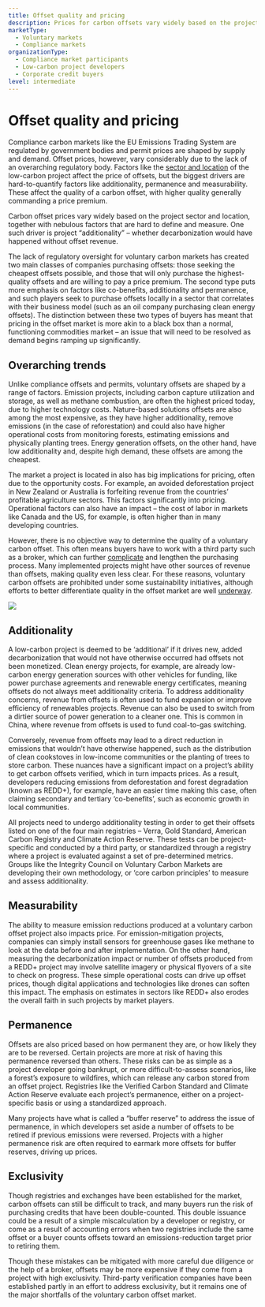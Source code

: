 ```yaml
---
title: Offset quality and pricing
description: Prices for carbon offsets vary widely based on the project sector and location, together with nebulous factors that are hard to define and measure. One such driver is project “additionality” – whether decarbonization would have happened without offset revenue.
marketType:
  - Voluntary markets
  - Compliance markets
organizationType:
  - Compliance market participants
  - Low-carbon project developers
  - Corporate credit buyers
level: intermediate
---
```


# Offset quality and pricing

Compliance carbon markets like the EU Emissions Trading System are regulated by government bodies and permit prices are shaped by supply and demand. Offset prices, however, vary considerably due to the lack of an overarching regulatory body. Factors like the [sector and location](/factsheets/voluntary-offset-supply) of the low-carbon project affect the price of offsets, but the biggest drivers are hard-to-quantify factors like additionality, permanence and measurability. These affect the quality of a carbon offset, with higher quality generally commanding a price premium.

<KeyMessage>
  Carbon offset prices vary widely based on the project sector and location,
  together with nebulous factors that are hard to define and measure. One such
  driver is project “additionality” – whether decarbonization would have
  happened without offset revenue.
</KeyMessage>

The lack of regulatory oversight for voluntary carbon markets has created two main classes of companies purchasing offsets: those seeking the cheapest offsets possible, and those that will only purchase the highest-quality offsets and are willing to pay a price premium. The second type puts more emphasis on factors like co-benefits, additionality and permanence, and such players seek to purchase offsets locally in a sector that correlates with their business model (such as an oil company purchasing clean energy offsets). The distinction between these two types of buyers has meant that pricing in the offset market is more akin to a black box than a normal, functioning commodities market – an issue that will need to be resolved as demand begins ramping up significantly.

## Overarching trends

Unlike compliance offsets and permits, voluntary offsets are shaped by a range of factors. Emission projects, including carbon capture utilization and storage, as well as methane combustion, are often the highest priced today, due to higher technology costs. Nature-based solutions offsets are also among the most expensive, as they have higher additionality, remove emissions (in the case of reforestation) and could also have higher operational costs from monitoring forests, estimating emissions and physically planting trees. Energy generation offsets, on the other hand, have low additionality and, despite high demand, these offsets are among the cheapest.

The market a project is located in also has big implications for pricing, often due to the opportunity costs. For example, an avoided deforestation project in New Zealand or Australia is forfeiting revenue from the countries’ profitable agriculture sectors. This factors significantly into pricing. Operational factors can also have an impact – the cost of labor in markets like Canada and the US, for example, is often higher than in many developing countries.

However, there is no objective way to determine the quality of a voluntary carbon offset. This often means buyers have to work with a third party such as a broker, which can further [complicate](/factsheets/offset-contracting-options/) and lengthen the purchasing process. Many implemented projects might have other sources of revenue than offsets, making quality even less clear. For these reasons, voluntary carbon offsets are prohibited under some sustainability initiatives, although efforts to better differentiate quality in the offset market are well [underway](/factsheets/voluntary-offset-standards).

<Image src="offset-quality-1.png" ratio={0} />

## Additionality

A low-carbon project is deemed to be ‘additional’ if it drives new, added decarbonization that would not have otherwise occurred had offsets not been monetized. Clean energy projects, for example, are already low-carbon energy generation sources with other vehicles for funding, like power purchase agreements and renewable energy certificates, meaning offsets do not always meet additionality criteria. To address additionality concerns, revenue from offsets is often used to fund expansion or improve efficiency of renewables projects. Revenue can also be used to switch from a dirtier source of power generation to a cleaner one. This is common in China, where revenue from offsets is used to fund coal-to-gas switching.

Conversely, revenue from offsets may lead to a direct reduction in emissions that wouldn’t have otherwise happened, such as the distribution of clean cookstoves in low-income communities or the planting of trees to store carbon. These nuances have a significant impact on a project’s ability to get carbon offsets verified, which in turn impacts prices. As a result, developers reducing emissions from deforestation and forest degradation (known as REDD+), for example, have an easier time making this case, often claiming secondary and tertiary ‘co-benefits’, such as economic growth in local communities.

All projects need to undergo additionality testing in order to get their offsets listed on one of the four main registries – Verra, Gold Standard, American Carbon Registry and Climate Action Reserve. These tests can be project-specific and conducted by a third party, or standardized through a registry where a project is evaluated against a set of pre-determined metrics. Groups like the Integrity Council on Voluntary Carbon Markets are developing their own methodology, or ‘core carbon principles’ to measure and assess additionality.

## Measurability

The ability to measure emission reductions produced at a voluntary carbon offset project also impacts price. For emission-mitigation projects, companies can simply install sensors for greenhouse gases like methane to look at the data before and after implementation. On the other hand, measuring the decarbonization impact or number of offsets produced from a REDD+ project may involve satellite imagery or physical flyovers of a site to check on progress. These simple operational costs can drive up offset prices, though digital applications and technologies like drones can soften this impact. The emphasis on estimates in sectors like REDD+ also erodes the overall faith in such projects by market players.

## Permanence

Offsets are also priced based on how permanent they are, or how likely they are to be reversed. Certain projects are more at risk of having this permanence reversed than others. These risks can be as simple as a project developer going bankrupt, or more difficult-to-assess scenarios, like a forest’s exposure to wildfires, which can release any carbon stored from an offset project. Registries like the Verified Carbon Standard and Climate Action Reserve evaluate each project’s permanence, either on a project-specific basis or using a standardized approach.

Many projects have what is called a “buffer reserve” to address the issue of permanence, in which developers set aside a number of offsets to be retired if previous emissions were reversed. Projects with a higher permanence risk are often required to earmark more offsets for buffer reserves, driving up prices.

## Exclusivity

Though registries and exchanges have been established for the market, carbon offsets can still be difficult to track, and many buyers run the risk of purchasing credits that have been double-counted. This double issuance could be a result of a simple miscalculation by a developer or registry, or come as a result of accounting errors when two registries include the same offset or a buyer counts offsets toward an emissions-reduction target prior to retiring them.

Though these mistakes can be mitigated with more careful due diligence or the help of a broker, offsets may be more expensive if they come from a project with high exclusivity. Third-party verification companies have been established partly in an effort to address exclusivity, but it remains one of the major shortfalls of the voluntary carbon offset market.
